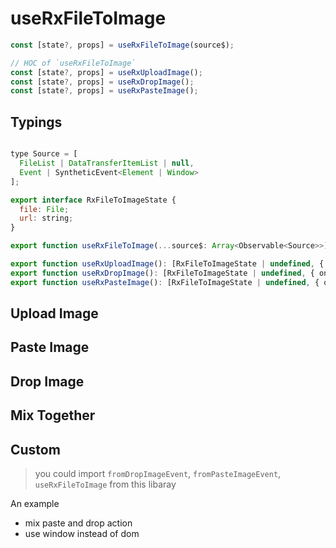 

<Meta title="useRxFileToImage" />

# useRxFileToImage

```js
const [state?, props] = useRxFileToImage(source$);

// HOC of `useRxFileToImage`
const [state?, props] = useRxUploadImage();
const [state?, props] = useRxDropImage();
const [state?, props] = useRxPasteImage();
```

## Typings

```js

type Source = [
  FileList | DataTransferItemList | null,
  Event | SyntheticEvent<Element | Window>
];

export interface RxFileToImageState {
  file: File;
  url: string;
}

export function useRxFileToImage(...source$: Array<Observable<Source>>): RxFileToImageState:

export function useRxUploadImage(): [RxFileToImageState | undefined, { onChange }];
export function useRxDropImage(): [RxFileToImageState | undefined, { onPaste }];
export function useRxPasteImage(): [RxFileToImageState | undefined, { onDrop, onDragOver }];
```

## Upload Image

<Preview name="Upload Image" code={uploadImageCode}>
  <UploadImage />
</Preview>

## Paste Image

<Preview name="Paste Image" code={pasteImageCode}>
  <PasteImage />
</Preview>

## Drop Image

<Preview name="Drop Image" code={dropImageCode}>
  <DropImage />
</Preview>

## Mix Together

<Preview name="Mix Together" code={mixTogetherCode}>
  <MixTogether />
</Preview>

## Custom

> you could import `fromDropImageEvent`, `fromPasteImageEvent`, `useRxFileToImage` from this libaray

An example

- mix paste and drop action
- use window instead of dom

<Source code={windowCode} language="jsx" />
